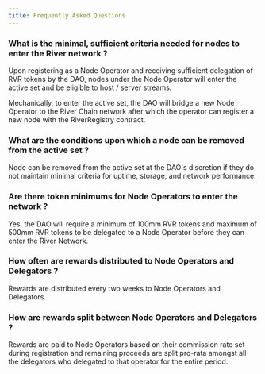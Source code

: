 ```yaml
---
title: Frequently Asked Questions
---
```



### What is the minimal, sufficient criteria needed for nodes to enter the River network ? 

Upon registering as a Node Operator and receiving sufficient delegation of RVR tokens by the DAO, nodes under the Node Operator will enter the active set and be eligible to host / server streams. 

Mechanically, to enter the active set, the DAO will bridge a new Node Operator to the River Chain network after which the operator can register a new node with the RiverRegistry contract.

### What are the conditions upon which a node can be removed from the active set ?

Node can be removed from the active set at the DAO's discretion if they do not maintain minimal criteria for uptime, storage, and network performance. 

### Are there token minimums for Node Operators to enter the network ?

Yes, the DAO will require a minimum of 100mm RVR tokens and maximum of 500mm RVR tokens to be delegated to a Node Operator before they can enter the River Network. 

### How often are rewards distributed to Node Operators and Delegators ?

Rewards are distributed every two weeks to Node Operators and Delegators. 

### How are rewards split between Node Operators and Delegators ?

Rewards are paid to Node Operators based on their commission rate set during registration and remaining proceeds are split pro-rata amongst all the delegators who delegated to that operator for the entire period.


